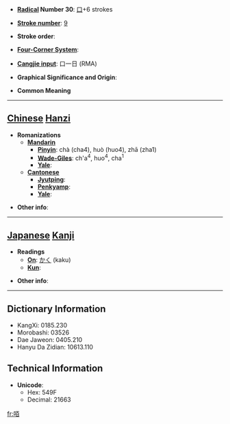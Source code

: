 * '''[[Wiktionary:Chinese radical index| Radical]] Number 30''': [[Wiktionary:Chinese radical index 口|口]]+6 strokes

* '''[[Wiktionary:Chinese total strokes index|Stroke number]]''': [[Wiktionary:Chinese total strokes index 9|9]]

* '''Stroke order''': 

* '''[[Wiktionary:Chinese four corner index|Four-Corner System]]''': 

* '''[[Wiktionary:Chinese Cangjie index|Cangjie input]]''': 口一日 (RMA)

* '''Graphical Significance and Origin''': 

* '''Common Meaning'''

----

== [[Chinese]] [[Hanzi]] ==

* '''Romanizations'''
** '''[[Mandarin]]'''
*** '''[[Pinyin]]''': chà (cha4), huò (huo4), zhā (zha1)
*** '''[[Wade-Giles]]''': ch'a<sup>4</sup>, huo<sup>4</sup>, cha<sup>1</sup>
*** '''[[Yale]]''': 
** '''[[Cantonese]]'''
*** '''[[Jyutping]]''':
*** '''[[Penkyamp]]''': 
*** '''[[Yale]]''': 

* '''Other info''': 

----

== [[Japanese]] [[Kanji]] ==

* '''Readings'''
** '''[[On]]''': [[かく]] (kaku)
** '''[[Kun]]''': 

* '''Other info''':  

----

== Dictionary Information ==

* KangXi: 0185.230
* Morobashi: 03526
* Dae Jaweon: 0405.210
* Hanyu Da Zidian: 10613.110

== Technical Information ==

* '''Unicode''':
** Hex: 549F
** Decimal: 21663

[[fr:咟]]
